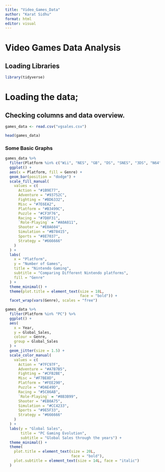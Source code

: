 ```yaml
---
title: "Video_Games_Data"
author: "Karat Sidhu"
format: html
editor: visual
---
```


# Video Games Data Analysis

## Loading Libraries

```r
library(tidyverse)
```

# Loading the data;

## Checking columns and data overview.

```r

games_data <- read.csv("vgsales.csv")
```

```r
head(games_data)
```

### Some Basic Graphs

```r


games_data %>%
  filter(Platform %in% c("Wii", "NES", "GB", "DS", "SNES", "3DS", "N64", "GC", "WiiU", "3DO")) %>%
  ggplot() +
  aes(x = Platform, fill = Genre) +
  geom_bar(position = "dodge") +
  scale_fill_manual(
    values = c(
      Action = "#1B9E77",
      Adventure = "#93752C",
      Fighting = "#BD6332",
      Misc = "#7E6EA2",
      Platform = "#B3499C",
      Puzzle = "#CF3F76",
      Racing = "#7D8F31",
      `Role-Playing` = "#A0A811",
      Shooter = "#E0A604",
      Simulation = "#B78415",
      Sports = "#8E7037",
      Strategy = "#666666"
    )
  ) +
  labs(
    x = "Platform",
    y = "Number of Games",
    title = "Nintendo Gaming",
    subtitle = "Comparing Different Nintendo platforms",
    fill = "Genre"
  ) +
  theme_minimal() +
  theme(plot.title = element_text(size = 18L,
                                  face = "bold")) +
  facet_wrap(vars(Genre), scales = "free")
```

```r


games_data %>%
  filter(Platform %in% "PC") %>%
  ggplot() +
  aes(
    x = Year,
    y = Global_Sales,
    colour = Genre,
    group = Global_Sales
  ) +
  geom_jitter(size = 1.5) +
  scale_color_manual(
    values = c(
      Action = "#7FC97F",
      Adventure = "#A7B7B5",
      Fighting = "#CFB2BE",
      Misc = "#F7BE8D",
      Platform = "#FEE290",
      Puzzle = "#DAE49D",
      Racing = "#5C86AB",
      `Role-Playing` = "#8B3B99",
      Shooter = "#EB0A75",
      Simulation = "#CC4233",
      Sports = "#9E5F33",
      Strategy = "#666666"
    )
  ) +
  labs(y = "Global Sales",
       title = "PC Gaming Evolution",
       subtitle = "Global Sales through the years") +
  theme_minimal() +
  theme(
    plot.title = element_text(size = 20L,
                              face = "bold"),
    plot.subtitle = element_text(size = 14L, face = "italic")
  )

```
